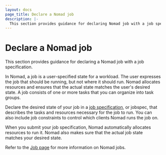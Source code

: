 ```yaml
---
layout: docs
page_title: Declare a Nomad job
description: |-
  This section provides guidance for declaring Nomad job with a job specification.
---
```


# Declare a Nomad job

This section provides guidance for declaring a Nomad job with a job specification.

In Nomad, a job is a user-specified state for a workload. The user expresses the job that should be running, but not where it should run. Nomad allocates resources and ensures that the actual state matches the user's desired state. A job consists of one or more tasks that you can organize into task groups.

Declare the desired state of your job in a [job specification](/nomad/docs/job-specification), or jobspec, that describes the tasks and resources necessary for the job to run. You can also include job constraints to control which clients Nomad runs the job on.

When you submit your job specification, Nomad automatically allocates resources to run it. Nomad also makes sure that the actual job state matches your desired state.

Refer to the [Job page](/nomad/docs/concepts/job) for more information on Nomad jobs.
